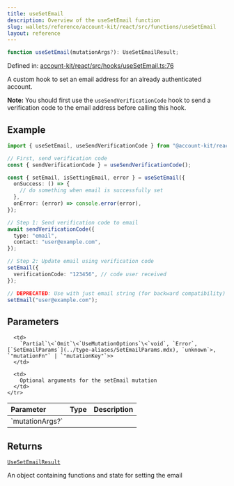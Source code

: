 ```yaml
---
title: useSetEmail
description: Overview of the useSetEmail function
slug: wallets/reference/account-kit/react/src/functions/useSetEmail
layout: reference
---
```


```ts
function useSetEmail(mutationArgs?): UseSetEmailResult;
```

Defined in: [account-kit/react/src/hooks/useSetEmail.ts:76](https://github.com/alchemyplatform/aa-sdk/blob/4987bdd63823427c48ec21401b71fa3cfc2d0675/account-kit/react/src/hooks/useSetEmail.ts#L76)

A custom hook to set an email address for an already authenticated account.

**Note:** You should first use the `useSendVerificationCode` hook to send
a verification code to the email address before calling this hook.

## Example

```ts twoslash
import { useSetEmail, useSendVerificationCode } from "@account-kit/react";

// First, send verification code
const { sendVerificationCode } = useSendVerificationCode();

const { setEmail, isSettingEmail, error } = useSetEmail({
  onSuccess: () => {
    // do something when email is successfully set
  },
  onError: (error) => console.error(error),
});

// Step 1: Send verification code to email
await sendVerificationCode({
  type: "email",
  contact: "user@example.com",
});

// Step 2: Update email using verification code
setEmail({
  verificationCode: "123456", // code user received
});

// DEPRECATED: Use with just email string (for backward compatibility)
setEmail("user@example.com");
```

## Parameters

<table>
  <thead>
    <tr>
      <th align="left">Parameter</th>
      <th align="left">Type</th>
      <th align="left">Description</th>
    </tr>
  </thead>

  <tbody>
    <tr>
      <td>
        `mutationArgs?`
      </td>

      <td>
        `Partial`\<`Omit`\<`UseMutationOptions`\<`void`, `Error`, [`SetEmailParams`](../type-aliases/SetEmailParams.mdx), `unknown`>, `"mutationFn"` | `"mutationKey"`>>
      </td>

      <td>
        Optional arguments for the setEmail mutation
      </td>
    </tr>

  </tbody>
</table>

## Returns

[`UseSetEmailResult`](../type-aliases/UseSetEmailResult.mdx)

An object containing functions and state for setting the email
